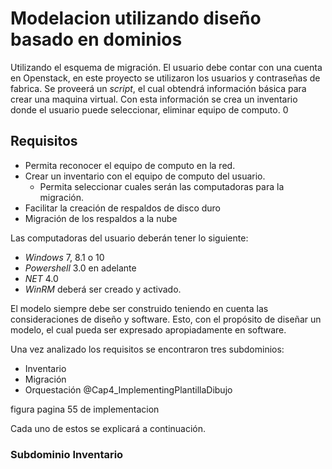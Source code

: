 
<!--
You can delete the header-includes (lines 3-5 above) if you like and also the chunk below since it is loaded in the skeleton.Rmd file.  They are included so that chap2.Rmd will compile by itself when you hit Knit PDF.

-->
# Modelacion utilizando diseño basado en dominios

Utilizando el esquema de migración. El usuario debe contar con una cuenta en Openstack, en este proyecto se utilizaron los usuarios y contraseñas de fabrica. Se proveerá un *script*, el cual obtendrá información básica para crear una maquina virtual. Con esta información se crea un inventario donde el usuario puede seleccionar, eliminar equipo de computo. 0

## Requisitos
- Permita reconocer el equipo de computo en la red. 
- Crear un inventario con el equipo de computo del usuario.
  - Permita seleccionar cuales serán las computadoras para la migración.
- Facilitar la creación de respaldos de disco duro 
- Migración de los respaldos a la nube

Las computadoras del usuario deberán tener lo siguiente:

- *Windows* 7, 8.1 o 10 
- *Powershell* 3.0 en adelante
- *NET* 4.0 
- *WinRM* deberá ser creado y activado.


El modelo siempre debe ser construido teniendo en cuenta las consideraciones de diseño y software. Esto, con el propósito de diseñar un modelo, el cual pueda ser expresado apropiadamente en software. 

Una vez analizado los requisitos se encontraron tres subdominios:

- Inventario
- Migración
- Orquestación @Cap4_ImplementingPlantillaDibujo


figura pagina 55 de implementacion


\begin{figure}[h!]
  \centering
  \includegraphics[scale=0.5]{./figure/Cap4/plantillaDDD.png}
  \caption{Modelado del dominio}\label{DDDplantilla}
\end{figure}


Cada uno de estos se explicará a continuación.

### Subdominio Inventario









